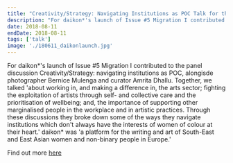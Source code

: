 ```yaml
---
title: "Creativity/Strategy: Navigating Institutions as POC Talk for the daikon* Issue 5 Migration Zine Launch"
description: "For daikon*'s launch of Issue #5 Migration I contributed to the panel discussion Creativity/Strategy: navigating institutions as POC, alongisde photographer Bernice Mulenga and curator Amrita Dhallu. Together, we talked 'about working in, and making a difference in, the arts sector; fighting the exploitation of artists through self- and collective care and the prioritisation of wellbeing; and, the importance of supporting other marginalised people in the workplace and in artistic practices. Through these discussions they broke down some of the ways they navigate institutions which don't always have the interests of women of colour at their heart.' daikon* was 'a platform for the writing and art of South-East and East Asian women and non-binary people in Europe.'"
date: 2018-08-11
endDate: 2018-08-11
tags: ['talk']
image: './180611_daikonlaunch.jpg'
---
```



For daikon*'s launch of Issue #5 Migration I contributed to the panel discussion Creativity/Strategy: navigating institutions as POC, alongisde photographer Bernice Mulenga and curator Amrita Dhallu. Together, we talked 'about working in, and making a difference in, the arts sector; fighting the exploitation of artists through self- and collective care and the prioritisation of wellbeing; and, the importance of supporting other marginalised people in the workplace and in artistic practices. Through these discussions they broke down some of the ways they navigate institutions which don't always have the interests of women of colour at their heart.' daikon* was 'a platform for the writing and art of South-East and East Asian women and non-binary people in Europe.'

Find out more [here](https://daikon.co.uk/blog/creativity-strategy)